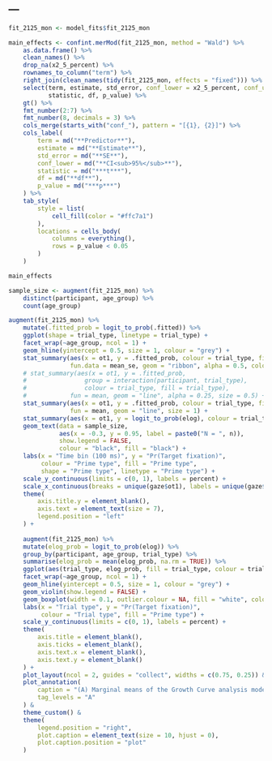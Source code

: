 ---
---


```{r define_model_2125_mon_stringent, message=FALSE, warning=FALSE, include=FALSE, paged.print=FALSE}
fit_2125_mon <- model_fits$fit_2125_mon
```


```{r fixef_2125_mon_stringent, echo=FALSE, message=FALSE, warning=FALSE, paged.print=FALSE}
main_effects <- confint.merMod(fit_2125_mon, method = "Wald") %>% 
	as.data.frame() %>% 
	clean_names() %>% 
	drop_na(x2_5_percent) %>%
	rownames_to_column("term") %>% 
	right_join(clean_names(tidy(fit_2125_mon, effects = "fixed"))) %>% 
	select(term, estimate, std_error, conf_lower = x2_5_percent, conf_upper = x97_5_percent,
		   statistic, df, p_value) %>% 
	gt() %>% 
	fmt_number(2:7) %>% 
	fmt_number(8, decimals = 3) %>% 
	cols_merge(starts_with("conf_"), pattern = "[{1}, {2}]") %>% 
	cols_label(
		term = md("**Predictor**"),
		estimate = md("**Estimate**"),
		std_error = md("**SE**"),
		conf_lower = md("**CI<sub>95%</sub>**"),
		statistic = md("***t***"),
		df = md("**df**"),
		p_value = md("***p***")
	) %>% 
	tab_style(
		style = list(
			cell_fill(color = "#ffc7a1")
		),
		locations = cells_body(
			columns = everything(),
			rows = p_value < 0.05
		)
	)

main_effects

```



```{r gaze_time_2125_mon_stringent, echo=FALSE, message=FALSE, warning=FALSE, paged.print=FALSE, fig.dim = c(6.5, 5)}
sample_size <- augment(fit_2125_mon) %>%
	distinct(participant, age_group) %>% 
	count(age_group)

augment(fit_2125_mon) %>% 
	mutate(.fitted_prob = logit_to_prob(.fitted)) %>% 
	ggplot(shape = trial_type, linetype = trial_type) +
	facet_wrap(~age_group, ncol = 1) +
	geom_hline(yintercept = 0.5, size = 1, colour = "grey") +
	stat_summary(aes(x = ot1, y = .fitted_prob, colour = trial_type, fill = trial_type),
				 fun.data = mean_se, geom = "ribbon", alpha = 0.5, colour = NA) +
	# stat_summary(aes(x = ot1, y = .fitted_prob,
	# 				 group = interaction(participant, trial_type),
	# 				 colour = trial_type, fill = trial_type),
	# 			 fun = mean, geom = "line", alpha = 0.25, size = 0.5) +
	stat_summary(aes(x = ot1, y = .fitted_prob, colour = trial_type, fill = trial_type),
				 fun = mean, geom = "line", size = 1) +
	stat_summary(aes(x = ot1, y = logit_to_prob(elog), colour = trial_type, fill = trial_type), fun.data = mean_se, geom = "pointrange", size = 0.25) +
	geom_text(data = sample_size,
			  aes(x = -0.3, y = 0.95, label = paste0("N = ", n)),
			  show.legend = FALSE,
			  colour = "black", fill = "black") +
	labs(x = "Time bin (100 ms)", y = "Pr(Target fixation)",
		 colour = "Prime type", fill = "Prime type",
		 shape = "Prime type", linetype = "Prime type") +
	scale_y_continuous(limits = c(0, 1), labels = percent) + 
	scale_x_continuous(breaks = unique(gaze$ot1), labels = unique(gaze$time_bin)) +
	theme(
		axis.title.y = element_blank(),
		axis.text = element_text(size = 7),
		legend.position = "left"
	) +
	
	augment(fit_2125_mon) %>% 
	mutate(elog_prob = logit_to_prob(elog)) %>% 
	group_by(participant, age_group, trial_type) %>% 
	summarise(elog_prob = mean(elog_prob, na.rm = TRUE)) %>% 
	ggplot(aes(trial_type, elog_prob, fill = trial_type, colour = trial_type)) +
	facet_wrap(~age_group, ncol = 1) +
	geom_hline(yintercept = 0.5, size = 1, colour = "grey") +
	geom_violin(show.legend = FALSE) +
	geom_boxplot(width = 0.1, outlier.colour = NA, fill = "white", colour = "black") +
	labs(x = "Trial type", y = "Pr(Target fixation)",
		 colour = "Trial type", fill = "Prime type") +
	scale_y_continuous(limits = c(0, 1), labels = percent) + 
	theme(
		axis.title = element_blank(),
		axis.ticks = element_blank(),
		axis.text.x = element_blank(),
		axis.text.y = element_blank()
	) +
	plot_layout(ncol = 2, guides = "collect", widths = c(0.75, 0.25)) &
	plot_annotation(
		caption = "(A) Marginal means of the Growth Curve analysis model (100 ms time bins), plotted in separate\npanels for 21- and 25-month olds. Sample sizes are indicated at the upper left corner in each panel.\n(B) Mean observed probability of target looking, aggregated across time bins.",
		tag_levels = "A"
	) &
	theme_custom() &
	theme(
		legend.position = "right",
		plot.caption = element_text(size = 10, hjust = 0),
		plot.caption.position = "plot"
	)
```

